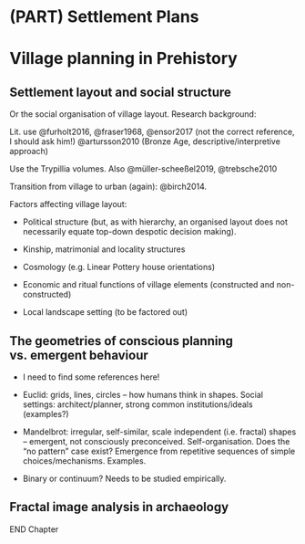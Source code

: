 # (PART) Settlement Plans {.unnumbered}

# Village planning in Prehistory {#images-theory}

## Settlement layout and social structure

Or the social organisation of village layout. Research background:

Lit. use @furholt2016, @fraser1968, @ensor2017 (not the correct reference, I should ask him!) @artursson2010 (Bronze Age, descriptive/interpretive approach)

Use the Trypillia volumes. Also @müller-scheeßel2019, @trebsche2010

Transition from village to urban (again): @birch2014.

Factors affecting village layout:

-   Political structure (but, as with hierarchy, an organised layout does not necessarily equate top-down despotic decision making).

-   Kinship, matrimonial and locality structures

-   Cosmology (e.g. Linear Pottery house orientations)

-   Economic and ritual functions of village elements (constructed and non-constructed)

-   Local landscape setting (to be factored out)

## The geometries of conscious planning vs. emergent behaviour

-   I need to find some references here!

-   Euclid: grids, lines, circles -- how humans think in shapes. Social settings: architect/planner, strong common institutions/ideals (examples?)

-   Mandelbrot: irregular, self-similar, scale independent (i.e. fractal) shapes -- emergent, not consciously preconceived. Self-organisation. Does the "no pattern" case exist? Emergence from repetitive sequences of simple choices/mechanisms. Examples.

-   Binary or continuum? Needs to be studied empirically.

## Fractal image analysis in archaeology {#image-archaeo}

END Chapter
